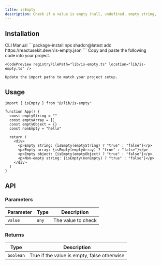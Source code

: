 ```yaml
---
title: isEmpty
description: Check if a value is empty (null, undefined, empty string, array, or object).
---
```


## Installation

<CodeTabs>
  <TabsList>
    <TabsTrigger value="cli">CLI</TabsTrigger>
    <TabsTrigger value="manual">Manual</TabsTrigger>
  </TabsList>
  
  <TabsContent value="cli">
    ```package-install
    npx shadcn@latest add https://reactusekit.dev/r/is-empty.json
    ```
  </TabsContent>
  
  <TabsContent value="manual">
    Copy and paste the following code into your project.

    <CodePreview registryFilePath="lib/is-empty.ts" location="lib/is-empty.ts" />

    Update the import paths to match your project setup.

  </TabsContent>
</CodeTabs>

## Usage

```tsx
import { isEmpty } from "@/lib/is-empty"

function App() {
  const emptyString = ""
  const emptyArray = []
  const emptyObject = {}
  const nonEmpty = "hello"

  return (
    <div>
      <p>Empty string: {isEmpty(emptyString) ? "true" : "false"}</p>
      <p>Empty array: {isEmpty(emptyArray) ? "true" : "false"}</p>
      <p>Empty object: {isEmpty(emptyObject) ? "true" : "false"}</p>
      <p>Non-empty string: {isEmpty(nonEmpty) ? "true" : "false"}</p>
    </div>
  )
}
```

## API

### Parameters

| Parameter | Type  | Description        |
| --------- | ----- | ------------------ |
| `value`   | `any` | The value to check |

### Returns

| Type      | Description                                 |
| --------- | ------------------------------------------- |
| `boolean` | True if the value is empty, false otherwise |

